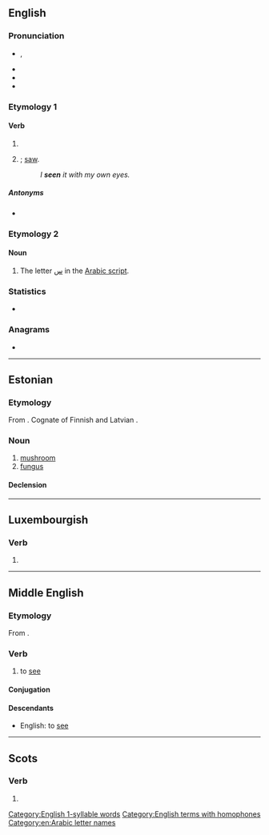 {{also|sen|Seen|-seen}}
==English==

===Pronunciation===
* {{enPR|sēn}}, {{IPA|/siːn/|lang=en}}
* {{audio|en-us-seen.ogg|Audio (US)|lang=en}}
* {{rhymes|iːn|lang=en}}
* {{homophones|lang=en|scene}}

===Etymology 1===

====Verb====
{{head|en|past participle}}

# {{past participle of|see|lang=en|nocat=1}}
# {{lb|en|nonstandard|dialectal}} {{en-simple past of|see}}; [[saw]].
#: ''I '''seen''' it with my own eyes.''

=====Antonyms=====
* {{l|en|unseen}}

===Etymology 2===

====Noun====
{{en-noun}}

# The letter [[س]] in the [[Arabic script]].

===Statistics===
* {{rank|heart|going|knew|206|seen|better|name|among}}

===Anagrams===
* {{anagrams|en|Nees|eens|esne|sene|snee}}

[[Category:English 1-syllable words]]
[[Category:English terms with homophones]]

----

==Estonian==
{{wikipedia|lang=et|Seened}}

===Etymology===
From {{inh|et|fiu-fin-pro|*seeni}}. Cognate of Finnish {{m|fi|sieni}} and Latvian {{m|lv|sēne}}.

===Noun===
{{et-noun}}

# [[mushroom]]
# [[fungus]]

====Declension====
{{rfinfl|et|noun}}

----

==Luxembourgish==

===Verb===
{{head|lb|verb form}}

# {{inflection of|seenen||2|s|impr|lang=lb}}

----

==Middle English==

===Etymology===
From {{etyl|ang|enm}} {{m|ang|seon}}.

===Verb===
{{head|enm|verb}}

# to [[see]]

====Conjugation====
{{enm-conj|type=strong|see|seeþ, seen|seest|seeþ, seen|seeþ|seeþ, seen|see|seen|seende, seinge|(y)seen|saw|sawen|sawe(st)|sawen|saw|sawen|sawe|sawen|see|seeþ, seen}}

====Descendants====
* English: to [[see]]

----

==Scots==

===Verb===
{{head|sco|past participle}}

# {{past participle of|sei|lang=sco|nocat=1}}

[[Category:en:Arabic letter names]]